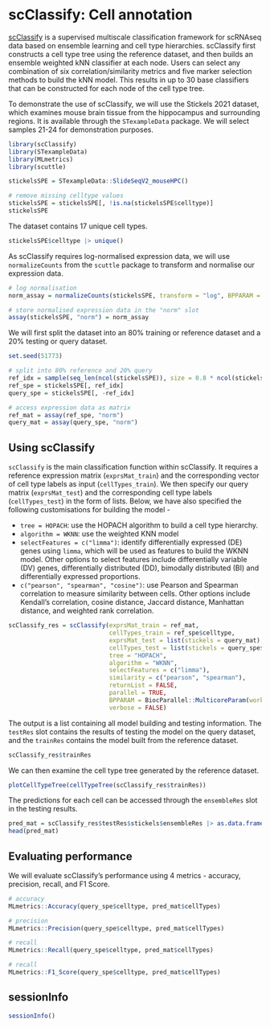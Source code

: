 # scClassify: Cell annotation

[scClassify](https://new.bioconductor.org/packages/release/bioc/html/scClassify.html) is a supervised multiscale classification framework for scRNAseq data based on ensemble learning and cell type hierarchies. scClassify first constructs a cell type tree using the reference dataset, and then builds an ensemble weighted kNN classifier at each node. Users can select any combination of six correlation/similarity metrics and five marker selection methods to build the kNN model. This results in up to 30 base classifiers that can be constructed for each node of the cell type tree.

To demonstrate the use of scClassify, we will use the Stickels 2021 dataset, which examines mouse brain tissue from the hippocampus and surrounding regions. It is available through the `STexampleData` package. We will select samples 21-24 for demonstration purposes.

```r
library(scClassify)
library(STexampleData)
library(MLmetrics)
library(scuttle)
```

```r
stickelsSPE = STexampleData::SlideSeqV2_mouseHPC()

# remove missing celltype values
stickelsSPE = stickelsSPE[, !is.na(stickelsSPE$celltype)]
stickelsSPE
```

The dataset contains 17 unique cell types.

```r
stickelsSPE$celltype |> unique()
```

As scClassify requires log-normalised expression data, we will use `normalizeCounts` from the `scuttle` package to transform and normalise our expression data.

```r
# log normalisation
norm_assay = normalizeCounts(stickelsSPE, transform = "log", BPPARAM = BiocParallel::MulticoreParam(workers = 8))

# store normalised expression data in the "norm" slot
assay(stickelsSPE, "norm") = norm_assay
```

We will first split the dataset into an 80% training or reference dataset and a 20% testing or query dataset.

```r
set.seed(51773)

# split into 80% reference and 20% query
ref_idx = sample(seq_len(ncol(stickelsSPE)), size = 0.8 * ncol(stickelsSPE))
ref_spe = stickelsSPE[, ref_idx]
query_spe = stickelsSPE[, -ref_idx]

# access expression data as matrix
ref_mat = assay(ref_spe, "norm")
query_mat = assay(query_spe, "norm")
```

## Using scClassify

`scClassify` is the main classification function within scClassify. It requires a reference expression matrix (`exprsMat_train`) and the corresponding vector of cell type labels as input (`cellTypes_train`). We then specify our query matrix (`exprsMat_test`) and the corresponding cell type labels (`cellTypes_test`) in the form of lists. Below, we have also specified the following customisations for building the model -

-   `tree = HOPACH`: use the HOPACH algorithm to build a cell type hierarchy.
-   `algorithm = WKNN`: use the weighted KNN model
-   `selectFeatures = c("limma")`: identify differentially expressed (DE) genes using `limma`, which will be used as features to build the WKNN model. Other options to select features include differentially variable (DV) genes, differentially distributed (DD), bimodally distributed (BI) and differentially expressed proportions.
-   `c("pearson", "spearman", "cosine")`: use Pearson and Spearman correlation to measure similarity between cells. Other options include Kendall's correlation, cosine distance, Jaccard distance, Manhattan distance, and weighted rank correlation.

```r
scClassify_res = scClassify(exprsMat_train = ref_mat,
                            cellTypes_train = ref_spe$celltype,
                            exprsMat_test = list(stickels = query_mat),
                            cellTypes_test = list(stickels = query_spe$celltype),
                            tree = "HOPACH",
                            algorithm = "WKNN",
                            selectFeatures = c("limma"),
                            similarity = c("pearson", "spearman"),
                            returnList = FALSE,
                            parallel = TRUE,
                            BPPARAM = BiocParallel::MulticoreParam(workers = 8),
                            verbose = FALSE)
```

The output is a list containing all model building and testing information. The `testRes` slot contains the results of testing the model on the query dataset, and the `trainRes` contains the model built from the reference dataset.

```r
scClassify_res$trainRes
```

We can then examine the cell type tree generated by the reference dataset.

```r
plotCellTypeTree(cellTypeTree(scClassify_res$trainRes))
```

The predictions for each cell can be accessed through the `ensembleRes` slot in the testing results.

```r
pred_mat = scClassify_res$testRes$stickels$ensembleRes |> as.data.frame()
head(pred_mat)
```

## Evaluating performance

We will evaluate scClassify's performance using 4 metrics - accuracy, precision, recall, and F1 Score.

```r
# accuracy
MLmetrics::Accuracy(query_spe$celltype, pred_mat$cellTypes)
```

```r
# precision
MLmetrics::Precision(query_spe$celltype, pred_mat$cellTypes)
```

```r
# recall
MLmetrics::Recall(query_spe$celltype, pred_mat$cellTypes)
```

```r
# recall
MLmetrics::F1_Score(query_spe$celltype, pred_mat$cellTypes)
```

## sessionInfo

```r
sessionInfo()
```
